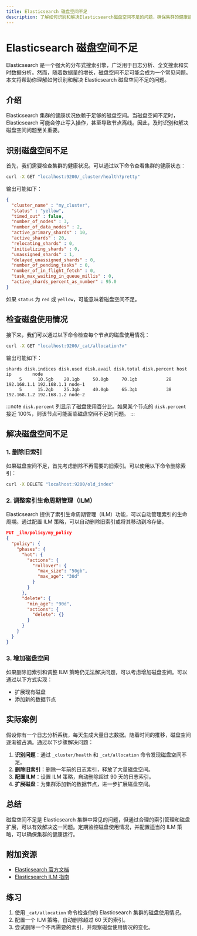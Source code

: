 ```yaml
---
title: Elasticsearch 磁盘空间不足
description: 了解如何识别和解决Elasticsearch磁盘空间不足的问题，确保集群的健康运行。
---
```


# Elasticsearch 磁盘空间不足

Elasticsearch 是一个强大的分布式搜索引擎，广泛用于日志分析、全文搜索和实时数据分析。然而，随着数据量的增长，磁盘空间不足可能会成为一个常见问题。本文将帮助你理解如何识别和解决 Elasticsearch 磁盘空间不足的问题。

## 介绍

Elasticsearch 集群的健康状况依赖于足够的磁盘空间。当磁盘空间不足时，Elasticsearch 可能会停止写入操作，甚至导致节点离线。因此，及时识别和解决磁盘空间问题至关重要。

## 识别磁盘空间不足

首先，我们需要检查集群的健康状况。可以通过以下命令查看集群的健康状态：

```bash
curl -X GET "localhost:9200/_cluster/health?pretty"
```

输出可能如下：

```json
{
  "cluster_name" : "my_cluster",
  "status" : "yellow",
  "timed_out" : false,
  "number_of_nodes" : 3,
  "number_of_data_nodes" : 2,
  "active_primary_shards" : 10,
  "active_shards" : 20,
  "relocating_shards" : 0,
  "initializing_shards" : 0,
  "unassigned_shards" : 1,
  "delayed_unassigned_shards" : 0,
  "number_of_pending_tasks" : 0,
  "number_of_in_flight_fetch" : 0,
  "task_max_waiting_in_queue_millis" : 0,
  "active_shards_percent_as_number" : 95.0
}
```

如果 `status` 为 `red` 或 `yellow`，可能意味着磁盘空间不足。

## 检查磁盘使用情况

接下来，我们可以通过以下命令检查每个节点的磁盘使用情况：

```bash
curl -X GET "localhost:9200/_cat/allocation?v"
```

输出可能如下：

```plaintext
shards disk.indices disk.used disk.avail disk.total disk.percent host      ip        node
     5      10.5gb    20.1gb     50.0gb     70.1gb           28 192.168.1.1 192.168.1.1 node-1
     5      15.2gb    25.3gb     40.0gb     65.3gb           38 192.168.1.2 192.168.1.2 node-2
```

:::note
`disk.percent` 列显示了磁盘使用百分比。如果某个节点的 `disk.percent` 接近 100%，则该节点可能面临磁盘空间不足的问题。
:::

## 解决磁盘空间不足

### 1. 删除旧索引

如果磁盘空间不足，首先考虑删除不再需要的旧索引。可以使用以下命令删除索引：

```bash
curl -X DELETE "localhost:9200/old_index"
```

### 2. 调整索引生命周期管理（ILM）

Elasticsearch 提供了索引生命周期管理（ILM）功能，可以自动管理索引的生命周期。通过配置 ILM 策略，可以自动删除旧索引或将其移动到冷存储。

```json
PUT _ilm/policy/my_policy
{
  "policy": {
    "phases": {
      "hot": {
        "actions": {
          "rollover": {
            "max_size": "50gb",
            "max_age": "30d"
          }
        }
      },
      "delete": {
        "min_age": "90d",
        "actions": {
          "delete": {}
        }
      }
    }
  }
}
```

### 3. 增加磁盘空间

如果删除旧索引和调整 ILM 策略仍无法解决问题，可以考虑增加磁盘空间。可以通过以下方式实现：

- 扩展现有磁盘
- 添加新的数据节点

## 实际案例

假设你有一个日志分析系统，每天生成大量日志数据。随着时间的推移，磁盘空间逐渐被占满。通过以下步骤解决问题：

1. **识别问题**：通过 `_cluster/health` 和 `_cat/allocation` 命令发现磁盘空间不足。
2. **删除旧索引**：删除一年前的日志索引，释放了大量磁盘空间。
3. **配置 ILM**：设置 ILM 策略，自动删除超过 90 天的日志索引。
4. **扩展磁盘**：为集群添加新的数据节点，进一步扩展磁盘空间。

## 总结

磁盘空间不足是 Elasticsearch 集群中常见的问题，但通过合理的索引管理和磁盘扩展，可以有效解决这一问题。定期监控磁盘使用情况，并配置适当的 ILM 策略，可以确保集群的健康运行。

## 附加资源

- [Elasticsearch 官方文档](https://www.elastic.co/guide/en/elasticsearch/reference/current/index.html)
- [Elasticsearch ILM 指南](https://www.elastic.co/guide/en/elasticsearch/reference/current/index-lifecycle-management.html)

## 练习

1. 使用 `_cat/allocation` 命令检查你的 Elasticsearch 集群的磁盘使用情况。
2. 配置一个 ILM 策略，自动删除超过 60 天的索引。
3. 尝试删除一个不再需要的索引，并观察磁盘使用情况的变化。

